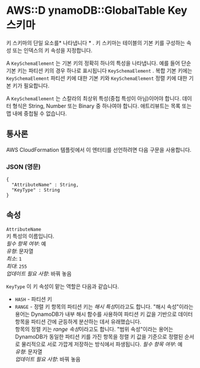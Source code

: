 # AWS::D ynamoDB::GlobalTable Key스키마

키 스키마의 단일 요소를* 나타냅니다 * . 키 스키마는 테이블의 기본 키를 구성하는 속성 또는 인덱스의 키 속성을 지정합니다.

A `KeySchemaElement` 는 기본 키의 정확히 하나의 특성을 나타냅니다. 예를 들어 단순 기본 키는 파티션 키의 경우 하나로 표시됩니다 `KeySchemaElement` . 복합 기본 키에는 `KeySchemaElement` 파티션 키에 대한 기본 키와 `KeySchemaElement` 정렬 키에 대한 기본 키가 필요합니다.

A `KeySchemaElement` 는 스칼라의 최상위 특성(중첩 특성이 아님)이어야 합니다. 데이터 형식은 String, Number 또는 Binary 중 하나여야 합니다. 애트리뷰트는 목록 또는 맵 내에 중첩될 수 없습니다.

## 통사론

AWS CloudFormation 템플릿에서 이 엔터티를 선언하려면 다음 구문을 사용합니다.

### JSON (영문)

```
{
  "AttributeName" : String,
  "KeyType" : String
}
```

## 속성

`AttributeName`  
키 특성의 이름입니다.  
_필수 항목 여부_: 예  
_유형_: 문자열  
_최소_: `1`  
_최대_: `255`  
_업데이트 필요 사항_: 바꿔 놓음

`KeyType` 이 키 속성이 맡는 역할은 다음과 같습니다.

- `HASH` - 파티션 키
- `RANGE` - 정렬 키
  항목의 파티션 키는 *해시 특성*이라고도 합니다. "해시 속성"이라는 용어는 DynamoDB가 내부 해시 함수를 사용하여 파티션 키 값을 기반으로 데이터 항목을 파티션 간에 균등하게 분산하는 데서 유래했습니다.  
  항목의 정렬 키는 *range 속성*이라고도 합니다. "범위 속성"이라는 용어는 DynamoDB가 동일한 파티션 키를 가진 항목을 정렬 키 값을 기준으로 정렬된 순서로 물리적으로 서로 가깝게 저장하는 방식에서 파생됩니다.
  _필수 항목 여부_: 예  
  _유형_: 문자열  
  _업데이트 필요 사항_: 바꿔 놓음
